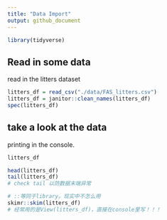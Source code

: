 ```yaml
---
title: "Data Import"
output: github_document
---
```


```r
library(tidyverse)
```

## Read in some data

read in the litters dataset

```r

litters_df = read_csv("./data/FAS_litters.csv")
litters_df = janitor::clean_names(litters_df)
spec(litters_df)
```

## take a look at the data

printing in the console.

```r
litters_df
```

```r
head(litters_df)
tail(litters_df)
# check tail 以防数据末端异常
```

```r
# ::等同于library。现实中不怎么用
skimr::skim(litters_df)
# 经常用的是View(litters_df)，直接在console里写！！！
```

```r

```

